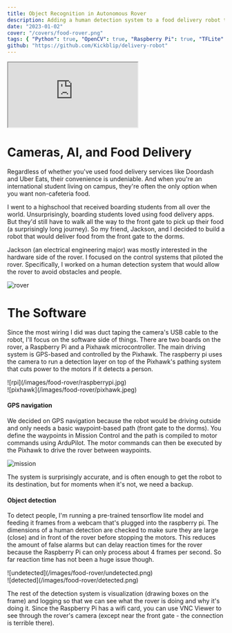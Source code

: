 ```yaml
---
title: Object Recognition in Autonomous Rover
description: Adding a human detection system to a food delivery robot that serves boarding students on campus who don’t have easy access to food delivery services.
date: "2023-01-02"
cover: "/covers/food-rover.png"
tags: { "Python": true, "OpenCV": true, "Raspberry Pi": true, "TFLite": true }
github: "https://github.com/Kickblip/delivery-robot"
---
```


<iframe
    src="https://www.youtube.com/embed/9QyPHuIHvvg"
    allow="accelerometer; autoplay; clipboard-write; encrypted-media; gyroscope; picture-in-picture"
    className="my-6 w-full h-[225px] md:w-[640px] md:h-[360px]"
></iframe>

# Cameras, AI, and Food Delivery

Regardless of whether you've used food delivery services like Doordash and Uber Eats, their convenience is undeniable. 
And when you're an international student living on campus, they're often the only option when you want non-cafeteria food.

I went to a highschool that received boarding students from all over the world. 
Unsurprisingly, boarding students loved using food delivery apps. 
But they'd still have to walk all the way to the front gate to pick up their food (a surprisingly long journey). 
So my friend, Jackson, and I decided to build a robot that would deliver food from the front gate to the dorms.

Jackson (an electrical engineering major) was mostly interested in the hardware side of the rover. 
I focused on the control systems that piloted the rover. 
Specifically, I worked on a human detection system that would allow the rover to avoid obstacles and people.

![rover](/images/food-rover/rover.jpeg)

# The Software

Since the most wiring I did was duct taping the camera's USB cable to the robot, I'll focus on the software side of things. 
There are two boards on the rover, a Raspberry Pi and a Pixhawk microcontroller. 
The main driving system is GPS-based and controlled by the Pixhawk. 
The raspberry pi uses the camera to run a detection layer on top of the Pixhawk's pathing system that cuts power to the motors if it detects a person.

<div className="flex">
    <div className="w-1/2">![rpi](/images/food-rover/raspberrypi.jpg)</div>
    <div className="w-1/2">![pixhawk](/images/food-rover/pixhawk.jpeg)</div>
</div>

#### GPS navigation

We decided on GPS navigation because the robot would be driving outside and only needs a basic waypoint-based path (front gate to the dorms).
You define the waypoints in Mission Control and the path is compiled to motor commands using ArduPilot.
The motor commands can then be executed by the Pixhawk to drive the rover between waypoints.

![mission](/images/food-rover/mission-planner.jpeg)

The system is surprisingly accurate, and is often enough to get the robot to its destination, but for moments when it's not, we need a backup.

#### Object detection

To detect people, I'm running a pre-trained tensorflow lite model and feeding it frames from a webcam that's plugged into the raspberry pi.
The dimensions of a human detection are checked to make sure they are large (close) and in front of the rover before stopping the motors.
This reduces the amount of false alarms but can delay reaction times for the rover because the Raspberry Pi can only process about 4 frames per second.
So far reaction time has not been a huge issue though.

<div className="flex">
    <div className="w-1/2">![undetected](/images/food-rover/undetected.png)</div>
    <div className="w-1/2">![detected](/images/food-rover/detected.png)</div>
</div>

The rest of the detection system is visualization (drawing boxes on the frame) and logging so that we can see what the rover is doing and why it's doing it. 
Since the Raspberry Pi has a wifi card, you can use VNC Viewer to see through the rover's camera (except near the front gate - the connection is terrible there).
